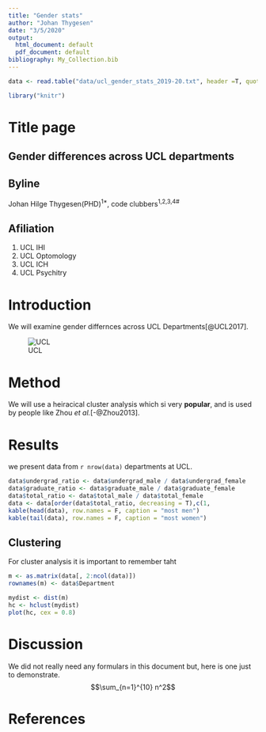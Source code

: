```yaml
---
title: "Gender stats"
author: "Johan Thygesen"
date: "3/5/2020"
output:
  html_document: default
  pdf_document: default
bibliography: My_Collection.bib
---
```


```r
data <- read.table("data/ucl_gender_stats_2019-20.txt", header =T, quote = "", sep ="\t")

library("knitr")
```


# Title page

## Gender differences across UCL departments

## Byline
Johan Hilge Thygesen(PHD)^1\*^, code clubbers^1,2,3,4#^

## Afiliation
1. UCL IHI
2. UCL Optomology
3. UCL ICH
4. UCL Psychitry

# Introduction
We will examine gender differnces across UCL Departments[@UCL2017].

![UCL](img/ucl.jpg)

# Method
We will use a heiracical cluster analysis which si very __popular__, and is used by people like Zhou _et al._[-@Zhou2013].

# Results
we present data from `r nrow(data)` departments at UCL. 

```r
data$undergrad_ratio <- data$undergrad_male / data$undergrad_female
data$graduate_ratio <- data$graduate_male / data$graduate_female
data$total_ratio <- data$total_male / data$total_female
data <- data[order(data$total_ratio, decreasing = T),c(1,                                            grep("ratio", names(data)))]
kable(head(data), row.names = F, caption = "most men")
kable(tail(data), row.names = F, caption = "most women")
```

## Clustering
For cluster analysis it is important to remember taht

```r
m <- as.matrix(data[, 2:ncol(data)])
rownames(m) <- data$Department

mydist <- dist(m)
hc <- hclust(mydist)
plot(hc, cex = 0.8)
```

# Discussion
We did not really need any formulars in this document but, here is one just to demonstrate.
$$\sum_{n=1}^{10} n^2$$

# References
